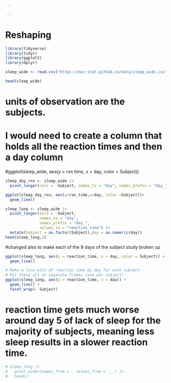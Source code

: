 ```yaml
---

---
```

# Reshaping {-} 


```r
library(tidyverse)
library(tidyr)
library(ggplot2)
library(dplyr)
```

```r
sleep_wide <- read.csv("https://mac-stat.github.io/data/sleep_wide.csv")

head(sleep_wide)
```

# units of observation are the subjects.

# I would need to create a column that holds all the reaction times and then a day column

#ggplot(sleep_wide, aes(y = rxn time, x = day, color = Subject))

```r
sleep_day_rxn <- sleep_wide |>
  pivot_longer(cols = -Subject, names_to = "day", names_prefix = "day_", values_to = "rxn_time")

ggplot(sleep_day_rxn, aes(y=rxn_time,x=day, color =Subject))+
  geom_line()
```

```r
sleep_long <- sleep_wide |>
  pivot_longer(cols = -Subject,
               names_to = "day",
               names_prefix = "day_",
               values_to = "reaction_time") |>
  mutate(Subject = as.factor(Subject),day = as.numeric(day))
head(sleep_long,3)
```

#changed also to make each of the 9 days of the subject study broken up

```r
ggplot(sleep_long, aes(y = reaction_time, x = day, color = Subject)) + 
  geom_line()
```

```r
# Make a line plot of reaction time by day for each subject
# Put these all on separate frames (one per subject)
ggplot(sleep_long, aes(y = reaction_time, x = day)) + 
  geom_line() + 
  facet_wrap(~ Subject)
```

# reaction time gets much worse around day 5 of lack of sleep for the majority of subjects, meaning less sleep results in a slower reaction time.

```r
# sleep_long |>
#   pivot_wider(names_from = , values_from = ___) |>
#   head()
```

